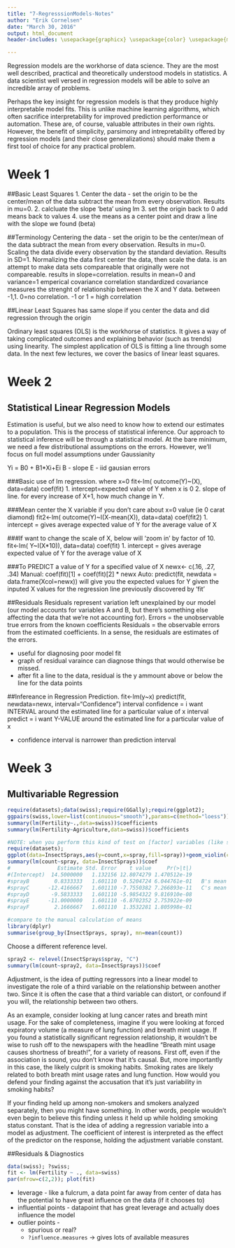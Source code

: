 ```yaml
---
title: "7-RegresssionModels-Notes"
author: "Erik Cornelsen"
date: "March 30, 2016"
output: html_document
header-includes: \usepackage{graphicx} \usepackage{color} \usepackage{mathtools}

---
```


Regression models are the workhorse of data science. They are the most well described, practical and theoretically understood models in statistics. A data scientist well versed in regression models will be able to solve an incredible array of problems.

Perhaps the key insight for regression models is that they produce highly interpretable model fits. This is unlike machine learning algorithms, which often sacrifice interpretability for improved prediction performance or automation. These are, of course, valuable attributes in their own rights. However, the benefit of simplicity, parsimony and intrepretability offered by regression models (and their close generalizations) should make them a first tool of choice for any practical problem.

# Week 1
##Basic Least Squares
    1. Center the data - set the origin to be the center/mean of the data 
        subtract the mean from every observation.  Results in mu=0.
    2. calcluate the slope 'beta' using lm
    3. set the origin back to 0
        add means back to values
    4. use the means as a center point and draw a line with the slope we found (beta)
    

##Terminology
Centering the data - set the origin to be the center/mean of the data 
    subtract the mean from every observation.  Results in mu=0.
Scaling the data
    divide every observation by the standard deviation.  Results in SD=1.
Normalizing the data
    first center the data, then scale the data.
    is an attempt to make data sets compareable that originally were not compareable. 
    results in slope=correlation. results in mean=0 and variance=1
emperical covariance
correlation
    standardized covariance
    measures the strenght of relationship between the X and Y data. between -1,1. 0=no correlation. -1 or 1 = high correlation


##Linear Least Squares
    has same slope if you center the data and did regression through the origin
    
Ordinary least squares (OLS) is the workhorse of statistics. It gives a way of taking complicated outcomes and explaining behavior (such as trends) using linearity. The simplest application of OLS is fitting a line through some data. In the next few lectures, we cover the basics of linear least squares.


# Week 2
## Statistical Linear Regression Models

Estimation is useful, but we also need to know how to extend our estimates to a population. This is the process of statistical inference. Our approach to statistical inference will be through a statistical model. At the bare minimum, we need a few distributional assumptions on the errors. However, we’ll focus on full model assumptions under Gaussianity

Yi = B0 + B1*Xi+Ei
	B - slope
	E - iid gausian errors

###Basic use of lm regression. where x=0
fit<-lm( outcome(Y)~(X), data=data)
coef(fit)
	1. intercept=expected value of Y when x is 0
	2. slope of line.  for every increase of X+1, how much change in Y.
	
	
###Mean center the X variable if you don't care about x=0 value (ie 0 carat diamond)
fit2<-lm( outcome(Y)~I(X-mean(X)), data=data)
coef(fit2)
	1. intercept = gives average expected value of Y for the average value of X

###If want to change the scale of X, below will 'zoom in' by factor of 10.
fit<-lm( Y~I(X*10)), data=data)
coef(fit)
	1. intercept = gives average expected value of Y for the average value of X


###To PREDICT a value of Y for a specified value of X
newx<- c(.16, .27, .34)
Manual:	coef(fit)[1] + coef(fit)[2] * newx
Auto: 	predict(fit, newdata = data.frame(Xcol=newx))
will give you the expected values for Y given the inputed X values for the regression line previously discovered by 'fit'

##Residuals
Residuals represent variation left unexplained by our model (our model accounts for variables A and B, but there's something else affecting the data that we're not accounting for).
	Errors = the unobservable true errors from the known coefficients
	Residuals = the observable errors from the estimated coefficients. In a sense, the residuals are estimates of the errors.

* useful for diagnosing poor model fit
* graph of residual varaince can diagnose things that would otherwise be missed.
* after fit a line to the data, residual is the y ammount above or below the line for the data points

##Infereance in Regression
Prediction.
fit<-lm(y~x)
predict(fit, newdata=newx, interval="Confidence")
    interval confidence = i want INTERVAL around the estimated line for a particular value of x
    interval predict = i want Y-VALUE around the estimated line for a particular value of x
    
* confidence interval is narrower than prediction interval

# Week 3
## Multivariable Regression
```r
require(datasets);data(swiss);require(GGally);require(ggplot2);
ggpairs(swiss,lower=list(continuous="smooth"),params=c(method="loess"))
summary(lm(Fertility~.,data=swiss))$coefficients
summary(lm(Fertility~Agriculture,data=swiss))$coefficients
```


```r
#NOTE: when you perform this kind of test on [factor] variables (like spray) it compares each mean/Estimate to the first one.  So 'Intercept'==SprayA and all the other spray Estimates are RELATIVE to SprayA!
require(datasets);
ggplot(data=InsectSprays,aes(y=count,x=spray,fill=spray))+geom_violin(color="black",size=2)
summary(lm(count~spray, data=InsectSprays))$coef
#               Estimate Std. Error    t value     Pr(>|t|)
#(Intercept)  14.5000000   1.132156 12.8074279 1.470512e-19
#sprayB        0.8333333   1.601110  0.5204724 6.044761e-01   B's mean is .8 higher than A's mean
#sprayC      -12.4166667   1.601110 -7.7550382 7.266893e-11   C's mean is -12.4 lower than A's mean
#sprayD       -9.5833333   1.601110 -5.9854322 9.816910e-08
#sprayE      -11.0000000   1.601110 -6.8702352 2.753922e-09
#sprayF        2.1666667   1.601110  1.3532281 1.805998e-01

#compare to the manual calculation of means
library(dplyr)
summarise(group_by(InsectSprays, spray), mn=mean(count))
```

Choose a different reference level.
```r
spray2 <- relevel(InsectSprays$spray, "C")
summary(lm(count~spray2, data=InsectSprays))$coef
```



Adjustment, is the idea of putting regressors into a linear model to investigate the role of a third variable on the relationship between another two. Since it is often the case that a third variable can distort, or confound if you will, the relationship between two others.

As an example, consider looking at lung cancer rates and breath mint usage. For the sake of completeness, imagine if you were looking at forced expiratory volume (a measure of lung function) and breath mint usage. If you found a statistically significant regression relationship, it wouldn’t be wise to rush off to the newspapers with the headline “Breath mint usage causes shortness of breath!”, for a variety of reasons. First off, even if the association is sound, you don’t know that it’s causal. But, more importantly in this case, the likely culprit is smoking habits. Smoking rates are likely related to both breath mint usage rates and lung function. How would you defend your finding against the accusation that it’s just variability in smoking habits?

If your finding held up among non-smokers and smokers analyzed separately, then you might have something. In other words, people wouldn’t even begin to believe this finding unless it held up while holding smoking status constant. That is the idea of adding a regression variable into a model as adjustment. The coefficient of interest is interpreted as the effect of the predictor on the response, holding the adjustment variable constant.

##Residuals & Diagnostics
```r
data(swiss); ?swiss;
fit <- lm(Fertility ~ ., data=swiss)
par(mfrow=c(2,2)); plot(fit)
```

* leverage - like a fulcrum, a data point far away from center of data has the potential to have great influence on the data (if it chooses to)
* influential points - datapoint that has great leverage and actually does influence the model
* outlier points - 
    - spurious or real?
    - ```?influence.measures``` -> gives lots of available measures
